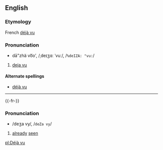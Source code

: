 ==English==
===Etymology===
French [[déjà vu]]

===Pronunciation===
*dā"zhä vo͞o', /ˌdeɪʒɑː ˈvuː/, /<tt>%deIZA: "vu:</tt>/

# [[deja vu]]

====Alternate spellings====
*[[déjà vu]]

----

{{-fr-}}
===Pronunciation===
*/deʒa vy/, /<tt>deZa vy</tt>/

# [[already]] [[seen]]

[[pl:Déjà vu]]